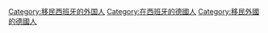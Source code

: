 [[Category:移民西班牙的外国人|Category:移民西班牙的外国人]]
[[Category:在西班牙的德國人|Category:在西班牙的德國人]]
[[Category:移民外國的德國人|Category:移民外國的德國人]]
